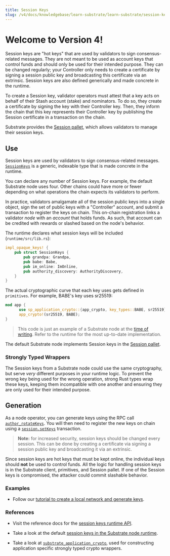 ```yaml
---
title: Session Keys
slug: /v4/docs/knowledgebase/learn-substrate/learn-substrate/session-keys
---
```


# Welcome to Version 4!

Session keys are "hot keys" that are used by validators to sign consensus-related messages. They are
not meant to be used as account keys that control funds and should only be used for their intended
purpose. They can be changed regularly; your Controller only needs to create a certificate by
signing a session public key and broadcasting this certificate via an extrinsic. Session keys are also
defined generically and made concrete in the runtime.

To create a Session key, validator operators must attest that a key acts on behalf of their Stash
account (stake) and nominators. To do so, they create a certificate by signing the key with their
Controller key. Then, they inform the chain that this key represents their Controller key by
publishing the Session certificate in a transaction on the chain.

Substrate provides the
[Session pallet](https://substrate.dev/rustdocs/v3.0.0/pallet_session/index.html), which allows
validators to manage their session keys.

## Use

Session keys are used by validators to sign consensus-related messages. [`SessionKeys`](https://substrate.dev/rustdocs/v3.0.0/sp_session/trait.SessionKeys.html) is a generic,
indexable type that is made concrete in the runtime.

You can declare any number of Session keys. For example, the default Substrate node uses four. Other
chains could have more or fewer depending on what operations the chain expects its validators to
perform.

In practice, validators amalgamate all of the session public keys into a single object, sign the set
of public keys with a "Controller" account, and submit a transaction to register the keys on chain.
This on-chain registration links a validator _node_ with an _account_ that holds funds. As such,
that account can be credited with rewards or slashed based on the node's behavior.

The runtime declares what session keys will be included (`runtime/src/lib.rs`):

```rust
impl_opaque_keys! {
    pub struct SessionKeys {
        pub grandpa: Grandpa,
        pub babe: Babe,
        pub im_online: ImOnline,
        pub authority_discovery: AuthorityDiscovery,
    }
}
```

The actual cryptographic curve that each key uses gets defined in `primitives`. For example, BABE's
key uses sr25519:

```rust
mod app {
	  use sp_application_crypto::{app_crypto, key_types::BABE, sr25519};
	  app_crypto!(sr25519, BABE);
}
```

> This code is just an example of a Substrate node at the
> [time of writing](https://github.com/substrate-developer-hub/substrate-node-template).
> Refer to the runtime for the most up-to-date implementation.

The default Substrate node implements Session keys in the
[Session pallet](https://substrate.dev/rustdocs/v3.0.0/pallet_session/).

### Strongly Typed Wrappers

The Session keys from a Substrate node could use the same cryptography, but serve *very* different purposes
in your runtime logic. To prevent the wrong key being used for the wrong operation, strong
Rust types wrap these keys, keeping them incompatible with one another and ensuring they are only
used for their intended purpose.

## Generation

As a node operator, you can generate keys using the RPC call
[`author_rotateKeys`](https://substrate.dev/rustdocs/v3.0.0/sc_rpc/author/trait.AuthorApi.html#tymethod.rotate_keys).
You will then need to register the new keys on chain using a [`session.setKeys`](https://substrate.dev/rustdocs/v3.0.0/pallet_session/struct.Module.html#method.set_keys) transaction.

> **Note:** for increased security, session keys should be changed every session. This can be done by creating a certificate via signing a session public key
> and broadcasting it via an extrinsic.

Since session keys are hot keys that must be kept online, the individual keys should **not** be used to
control funds. All the logic for handling session keys is in the Substrate client, primitives, and
Session pallet. If one of the Session keys is compromised, the attacker could commit slashable
behavior.

### Examples

- Follow our
  [tutorial to create a local network and generate keys](../../tutorials/start-a-private-network/).

### References

- Visit the reference docs for the
  [session keys runtime API](https://substrate.dev/rustdocs/v3.0.0/sp_session/trait.SessionKeys.html).

- Take a look at the default
  [session keys in the Substrate node runtime](https://substrate.dev/rustdocs/v3.0.0/node_runtime/struct.SessionKeys.html).

- Take a look at
  [`substrate_application_crypto`](https://substrate.dev/rustdocs/v3.0.0/sp_application_crypto/index.html),
  used for constructing application specific strongly typed crypto wrappers.
